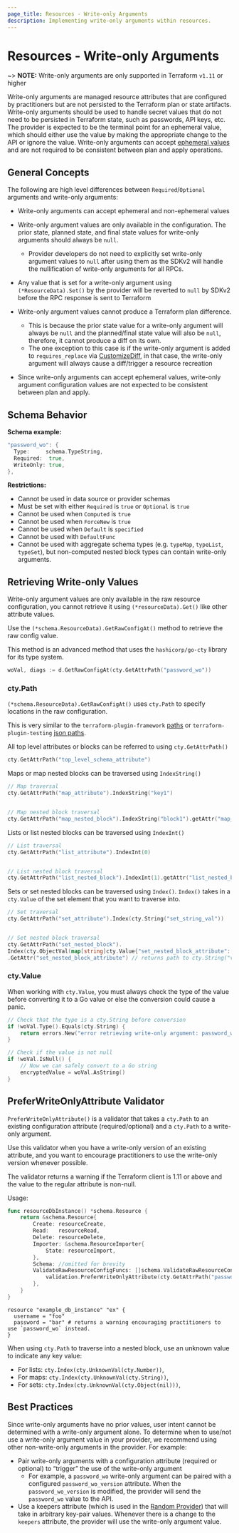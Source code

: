 ```yaml
---
page_title: Resources - Write-only Arguments
description: Implementing write-only arguments within resources.
---
```


# Resources - Write-only Arguments

~> **NOTE:** Write-only arguments are only supported in Terraform `v1.11` or higher

Write-only arguments are managed resource attributes that are configured by practitioners but are not persisted to the Terraform plan or state artifacts. Write-only arguments
should be used to handle secret values that do not need to be persisted in Terraform state, such as passwords, API keys, etc.
The provider is expected to be the terminal point for an ephemeral value,
which should either use the value by making the appropriate change to the API or ignore the value. Write-only arguments can accept [ephemeral values](/terraform/language/resources/ephemeral) and are not required to be consistent between plan and apply operations.

## General Concepts

The following are high level differences between `Required`/`Optional` arguments and write-only arguments:

- Write-only arguments can accept ephemeral and non-ephemeral values

- Write-only argument values are only available in the configuration. The prior state, planned state, and final state values for
write-only arguments should always be `null`.
    - Provider developers do not need to explicitly set write-only argument values to `null` after using them as the SDKv2 will handle the nullification of write-only arguments for all RPCs.

- Any value that is set for a write-only argument using `(*ResourceData).Set()` by the provider will be reverted to `null` by SDKv2 before the RPC response is sent to Terraform

- Write-only argument values cannot produce a Terraform plan difference.
    - This is because the prior state value for a write-only argument will always be `null` and the planned/final state value will also be `null`, therefore, it cannot produce a diff on its own.
    - The one exception to this case is if the write-only argument is added to `requires_replace` via [CustomizeDiff](/terraform/plugin/sdkv2/resources/customizing-differences), in that case, the write-only argument will always cause a diff/trigger a resource recreation

- Since write-only arguments can accept ephemeral values, write-only argument configuration values are not expected to be consistent between plan and apply.

## Schema Behavior

**Schema example:**

```go
"password_wo": {
  Type:     schema.TypeString,
  Required:  true,
  WriteOnly: true,
},
```

**Restrictions:**

- Cannot be used in data source or provider schemas
- Must be set with either `Required` is `true` or `Optional` is `true`
- Cannot be used when `Computed` is `true`
- Cannot be used when `ForceNew` is `true`
- Cannot be used when `Default` is `specified`
- Cannot be used with `DefaultFunc`
- Cannot be used with aggregate schema types (e.g. `typeMap`, `typeList`, `typeSet`), but non-computed nested block types can contain write-only arguments.

## Retrieving Write-only Values

Write-only argument values are only available in the raw resource configuration, you cannot retrieve it using `(*resourceData).Get()` like other attribute values.

Use the `(*schema.ResourceData).GetRawConfigAt()` method to retrieve the raw config value.

This method is an advanced method that uses the `hashicorp/go-cty` library for its type system.

```go
woVal, diags := d.GetRawConfigAt(cty.GetAttrPath("password_wo"))
```

### cty.Path

`(*schema.ResourceData).GetRawConfigAt()` uses `cty.Path` to specify locations in the raw configuration.

This is very similar to the `terraform-plugin-framework` [paths](/terraform/plugin/framework/handling-data/paths) or `terraform-plugin-testing` [json paths](/terraform/plugin/testing/acceptance-tests/tfjson-paths).

All top level attributes or blocks can be referred to using `cty.GetAttrPath()`

```go
cty.GetAttrPath("top_level_schema_attribute")
```

Maps or map nested blocks can be traversed using `IndexString()`

```go
// Map traversal
cty.GetAttrPath("map_attribute").IndexString("key1")


// Map nested block traversal
cty.GetAttrPath("map_nested_block").IndexString("block1").getAttr("map_nested_block_attribute")

```

Lists or list nested blocks can be traversed using `IndexInt()`

```go
// List traversal
cty.GetAttrPath("list_attribute").IndexInt(0)


// List nested block traversal
cty.GetAttrPath("list_nested_block").IndexInt(1).getAttr("list_nested_block_attribute")
```

Sets or set nested blocks can be traversed using `Index()`. `Index()` takes in a `cty.Value` of the set element that you want to traverse into.

```go
// Set traversal
cty.GetAttrPath("set_attribute").Index(cty.String("set_string_val"))


// Set nested block traversal
cty.GetAttrPath("set_nested_block").
Index(cty.ObjectVal(map[string]cty.Value{"set_nested_block_attribute": cty.StringVal("valueA")}))
.GetAttr("set_nested_block_attribute") // returns path to cty.String("valueA")

```

### cty.Value

When working with `cty.Value`, you must always check the type of the value before converting it to a Go value or else the conversion could cause a panic.

```go
// Check that the type is a cty.String before conversion
if !woVal.Type().Equals(cty.String) {
    return errors.New("error retrieving write-only argument: password_wo - retrieved config value is not a string")
}

// Check if the value is not null
if !woVal.IsNull() {
    // Now we can safely convert to a Go string
    encryptedValue = woVal.AsString()
}
```

## PreferWriteOnlyAttribute Validator

`PreferWriteOnlyAttribute()` is a validator that takes a `cty.Path` to an existing configuration attribute (required/optional) and a `cty.Path` to a write-only argument.

Use this validator when you have a write-only version of an existing attribute, and you want to encourage practitioners to use the write-only version whenever possible.

The validator returns a warning if the Terraform client is 1.11 or above and the value to the regular attribute is non-null.

Usage:

```go
func resourceDbInstance() *schema.Resource {
	return &schema.Resource{
		Create: resourceCreate,
		Read:   resourceRead,
		Delete: resourceDelete,
		Importer: &schema.ResourceImporter{
			State: resourceImport,
		},
		Schema: //omitted for brevity
		ValidateRawResourceConfigFuncs: []schema.ValidateRawResourceConfigFunc{
            validation.PreferWriteOnlyAttribute(cty.GetAttrPath("password"), cty.GetAttrPath("password_wo")),
		},
	}
}
```

```hcl
resource "example_db_instance" "ex" {
  username = "foo"
  password = "bar" # returns a warning encouraging practitioners to use `password_wo` instead.
}
```

When using `cty.Path` to traverse into a nested block, use an unknown value to indicate any key value:

- For lists: `cty.Index(cty.UnknownVal(cty.Number))`,
- For maps: `cty.Index(cty.UnknownVal(cty.String))`,
- For sets: `cty.Index(cty.UnknownVal(cty.Object(nil)))`,


## Best Practices

Since write-only arguments have no prior values, user intent cannot be determined with a write-only argument alone. To determine when to use/not use a write-only argument value in your provider, we recommend using other non-write-only arguments in the provider. For example:

- Pair write-only arguments with a configuration attribute (required or optional) to “trigger” the use of the write-only argument
    - For example, a `password_wo` write-only argument can be paired with a configured `password_wo_version` attribute. When the `password_wo_version` is modified, the provider will send the `password_wo` value to the API.
- Use a keepers attribute (which is used in the [Random Provider](https://registry.terraform.io/providers/hashicorp/random/latest/docs#resource-keepers)) that will take in arbitrary key-pair values. Whenever there is a change to the `keepers` attribute, the provider will use the write-only argument value.